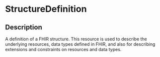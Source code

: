 # StructureDefinition
 ## Description 
 A definition of a FHIR structure. This resource is used to describe the underlying resources, data types defined in FHIR, and also for describing extensions and constraints on resources and data types.